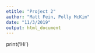 ```yaml
---
etitle: "Project 2"
author: "Matt Fein, Polly McKim"
date: "11/3/2019"
output: html_document
---
```



print('Hi')
